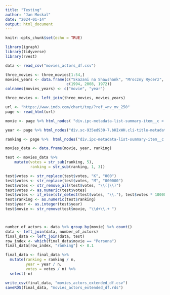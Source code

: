 ```yaml
---
title: "Testing"
author: "Jan Moskal"
date: "2024-01-14"
output: html_document
---
```


```r
knitr::opts_chunk$set(echo = TRUE)
```

```r
library(igraph)
library(tidyverse)
library(rvest)
```


```r
data <- read_csv("movies_actors_df.csv")

three_movies <- three_movies[1:54,]
movies_years <- data.frame(c("Skazani na Shawshank", "Mroczny Rycerz", "Ojciec chrzestny"),
                           c(1994, 2008, 1972))
colnames(movies_years) <- c("movie", "year")

three_movies <- left_join(three_movies, movies_years) 
```


```r
url <- "https://www.imdb.com/chart/top/?ref_=nv_mv_250"
page <- read_html(url)

movie <- page %>% html_nodes( "div.ipc-metadata-list-summary-item__c > div > div > div.ipc-title.ipc-title--base.ipc-title--title.ipc-title-link-no-icon.ipc-title--on-textPrimary.sc-935ed930-9.AguIe.cli-title > a > h3") %>% html_text()

year <- page %>% html_nodes("div.sc-935ed930-7.bHIxWH.cli-title-metadata > span:nth-child(1)") %>%  html_text()

ranking <- page %>%  html_nodes("div.ipc-metadata-list-summary-item__c > div > div > span > div > span") %>% html_text()

movies_data <- data.frame(movie, year, ranking)

test <- movies_data %>%
    mutate(votes = str_sub(ranking, 5),
           ranking = str_sub(ranking, 1, 3))

test$votes <- str_replace(test$votes, "K", "000")
test$votes <- str_replace(test$votes, "M", "000000")
test$votes <- str_remove_all(test$votes, "\\(|\\)")
test$votes <- as.numeric(test$votes)
test$votes <- if_else(str_detect(test$votes, "\\."), test$votes * 1000000, test$votes)
test$ranking <- as.numeric(test$ranking)
test$year <- as.integer(test$year)
test$movie <- str_remove(test$movie, "\\d+\\.+ ")



number_of_actors <- data %>% group_by(movie) %>% count()
data <- left_join(data, number_of_actors) 
final_data <- left_join(data, test)
row_index <- which(final_data$movie == "Persona")
final_data[row_index, "ranking"] <- 8.1

final_data <- final_data %>% 
  mutate(ranking = ranking / n,
         year = year / n,
         votes = votes / n) %>% 
  select(-n)

write_csv(final_data, "movies_actors_extended_df.csv")
saveRDS(final_data, "movies_actors_extended_df.rds")
```


